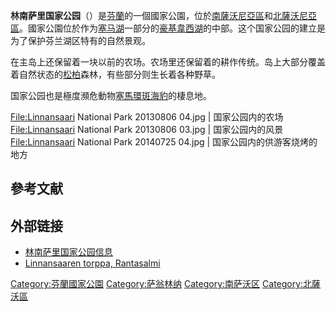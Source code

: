 {{Geobox|国家公园
<!-- *** Name section *** -->
| name                        = 林南萨里国家公园
| native_name                 = {{lang|fi|Linnansaaren kansallispuisto}}
| other_name                  = 
| other_name1                 = 
<!-- *** Category *** -->
| category_local              = [[List_of_national_parks_of_Finland|National Park of Finland]]
| category_iucn               = II
<!-- *** Image *** -->
| image                       = Linnansaari1.jpg
| image_size                  = 
| image_caption               = 
<!-- *** Country etc. *** -->
| country                     = 芬兰
| country_flag                = 1
| state                       = 
| state_type                  = 
| state_flag                  = 
| region                      = 南薩沃尼亞區
| region1                     = 北薩沃尼亞區
| region_type                 = [[芬兰行政区|行政区]]
| location                    = 
| lat_d              = 62 
| lat_m              = 06
| lat_s              = 38
| lat_NS             = N
| long_d             = 28 
| long_m             = 30
| long_s             = 34
| long_EW            = E
| elevation          =  
<!-- *** Nature *** -->

<!-- *** Geography *** -->
| area                        = 97
| area1                       =
| area1_type                  =   
<!-- *** People *** -->
| established_type            = 成立
| established                 = 1956年<ref name="面积成立"/>
| established1_type           = 
| established1                = 
| management_body             = {{tsl|en|Metsähallitus|森林管理局 (芬兰)|森林管理局}}
| visitation                  = 33000
| visitation_date = 2017年<ref name="访客2017"/>
<!-- *** Free fields *** -->
<!-- *** Map section *** -->
| map                         = Finland location map.svg
| map_locator = Finland
| map_size                    = 200
| map_caption                 = 在芬蘭的位置
| map_first                   =
<!-- *** Website *** -->
| website                     = [http://www.nationalparks.fi/en/linnansaarinp 公园网站]
}}

'''林南萨里国家公园'''（{{lang-fi|Linnansaaren kansallispuisto}}）是[[芬蘭|芬蘭]]的一個國家公園，位於[[南薩沃尼亞區|南薩沃尼亞區]]和[[北薩沃尼亞區|北薩沃尼亞區]]。國家公園位於作为[[塞马湖|塞马湖]]一部分的[[豪基韋西湖|豪基韋西湖]]的中部。这个国家公园的建立是为了保护芬兰湖区特有的自然景观。

在主岛上还保留着一块以前的农场。农场里还保留着{{link-en|田野焚烧|Controlled burn}}的耕作传统。岛上大部分覆盖着自然状态的[[松柏门|松柏]]森林，有些部分则生长着各种野草。

国家公园也是極度瀕危動物[[塞馬環斑海豹|塞馬環斑海豹]]的棲息地。

<gallery mode=packed heights=130px>
File:Linnansaari National Park 20130806 04.jpg | 国家公园内的农场
File:Linnansaari National Park 20130806 03.jpg | 国家公园内的风景
File:Linnansaari National Park 20140725 04.jpg | 国家公园内的供游客烧烤的地方
</gallery>

==參考文献==
{{Reflist|30em|refs=
<ref name="访客2017">{{cite web | url = http://www.metsa.fi/kansallispuistoittain | title = Käyntimäärät kansallispuistoittain 2017 | language = fi | publisher = Metsähallitus | date = 2018-01-26 | accessdate = 2018-09-04 | archive-url = https://web.archive.org/web/20190529070743/http://www.metsa.fi/kansallispuistoittain | archive-date = 2019-05-29 | dead-url = yes }}</ref>

<ref name="面积成立">{{cite web | url = http://www.metsa.fi/kansallispuistotaulukot | title = Suomen kansallispuistot pinta-alan, perustamisvuoden ja käyntimäärän mukaan | language = fi | publisher = Metsähallitus | date = 2018-02-23 | accessdate = 2018-09-04 | archive-url = https://web.archive.org/web/20180904063518/http://www.metsa.fi/kansallispuistotaulukot | archive-date = 2018-09-04 | dead-url = yes }}</ref>
}}

== 外部链接 ==
{{Commonscat|Linnansaari National Park}}
* [http://www.luontoon.fi/linnansaari 林南萨里国家公园信息] {{Wayback|url=http://www.luontoon.fi/linnansaari |date=20171021173023 }} {{fi}}
* [https://retkipaikka.fi/linnansaaren-torppa-rantasalmi/ Linnansaaren torppa, Rantasalmi] {{Wayback|url=https://retkipaikka.fi/linnansaaren-torppa-rantasalmi/ |date=20210226054920 }} {{fi}}

{{芬兰国家公园}}

[[Category:芬蘭國家公園|Category:芬蘭國家公園]]
[[Category:萨翁林纳|Category:萨翁林纳]]
[[Category:南萨沃区|Category:南萨沃区]]
[[Category:北薩沃區|Category:北薩沃區]]